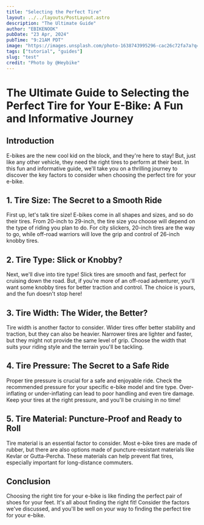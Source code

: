 ```yaml
---
title: "Selecting the Perfect Tire"
layout: ../../layouts/PostLayout.astro
description: "The Ultimate Guide"
author: "EBIKENOOK"
pubDate: "23 Apr, 2024"
pubTime: "9:21AM PDT"
image: "https://images.unsplash.com/photo-1638743995296-cac26c72fa7a?q=80&w=2187&auto=format&fit=crop&ixlib=rb-4.0.3&ixid=M3wxMjA3fDB8MHxwaG90by1wYWdlfHx8fGVufDB8fHx8fA%3D%3D"
tags: ["tutorial", "guides"]
slug: "test"
credit: "Photo by @Heybike"
---
```


# The Ultimate Guide to Selecting the Perfect Tire for Your E-Bike: A Fun and Informative Journey

## Introduction

E-bikes are the new cool kid on the block, and they're here to stay! But, just like any other vehicle, they need the right tires to perform at their best. In this fun and informative guide, we'll take you on a thrilling journey to discover the key factors to consider when choosing the perfect tire for your e-bike.

## 1. Tire Size: The Secret to a Smooth Ride

First up, let's talk tire size! E-bikes come in all shapes and sizes, and so do their tires. From 20-inch to 29-inch, the tire size you choose will depend on the type of riding you plan to do. For city slickers, 20-inch tires are the way to go, while off-road warriors will love the grip and control of 26-inch knobby tires.

## 2. Tire Type: Slick or Knobby?

Next, we'll dive into tire type! Slick tires are smooth and fast, perfect for cruising down the road. But, if you're more of an off-road adventurer, you'll want some knobby tires for better traction and control. The choice is yours, and the fun doesn't stop here!

## 3. Tire Width: The Wider, the Better?

Tire width is another factor to consider. Wider tires offer better stability and traction, but they can also be heavier. Narrower tires are lighter and faster, but they might not provide the same level of grip. Choose the width that suits your riding style and the terrain you'll be tackling.

## 4. Tire Pressure: The Secret to a Safe Ride

Proper tire pressure is crucial for a safe and enjoyable ride. Check the recommended pressure for your specific e-bike model and tire type. Over-inflating or under-inflating can lead to poor handling and even tire damage. Keep your tires at the right pressure, and you'll be cruising in no time!

## 5. Tire Material: Puncture-Proof and Ready to Roll

Tire material is an essential factor to consider. Most e-bike tires are made of rubber, but there are also options made of puncture-resistant materials like Kevlar or Gutta-Percha. These materials can help prevent flat tires, especially important for long-distance commuters.

## Conclusion

Choosing the right tire for your e-bike is like finding the perfect pair of shoes for your feet. It's all about finding the right fit! Consider the factors we've discussed, and you'll be well on your way to finding the perfect tire for your e-bike.
